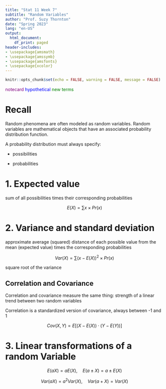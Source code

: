 ```yaml
---
title: "Stat 11 Week 7"
subtitle: "Random Variables" 
author: "Prof. Suzy Thornton"
date: "Spring 2023"
lang: "en-US"
output:
  html_document:
    df_print: paged
header-includes:
- \usepackage{amsmath}
- \usepackage{amssymb}
- \usepackage{amsfonts}
- \usepackage{xcolor}
---
```


```r
knitr::opts_chunk$set(echo = FALSE, warning = FALSE, message = FALSE)
```


<span style="color:purple">notecard</span>
<span style="color:blue">hypothetical</span>
<span style="color:green">new terms</span>
  
# Recall 

Random phenomena are often modeled as random variables. Random variables are mathematical objects that have an associated probability distribution function. 

A probability distribution must always specify:

* possibilities 

* probabilities 
  
# 1. Expected value 

sum of all possibilities times their corresponding probabilities 
  
$$E(X) = \sum x \times Pr(x)$$   
  
# 2. Variance and standard deviation  

approximate average (squared) distance of each possible value from the mean (expected value) times the corresponding probabilities 

$$Var(X) = \sum (x-E(X))^2\times Pr(x)$$ 

square root of the variance 



## Correlation and Covariance 


Correlation and covariance measure the same thing: strength of a linear trend between two random variables 

Correlation is a standardized version of covariance, always between -1 and 1 

$$Cov(X,Y) = E\left[(X-E(X))\cdot(Y-E(Y)) \right]$$

  
# 3. Linear transformations of a random Variable 

$$E(aX) = aE(X), \quad E(a \pm X) = a \pm E(X)$$

$$Var(aX) = a^2 Var(X), \quad Var(a + X) = Var(X)$$ 
